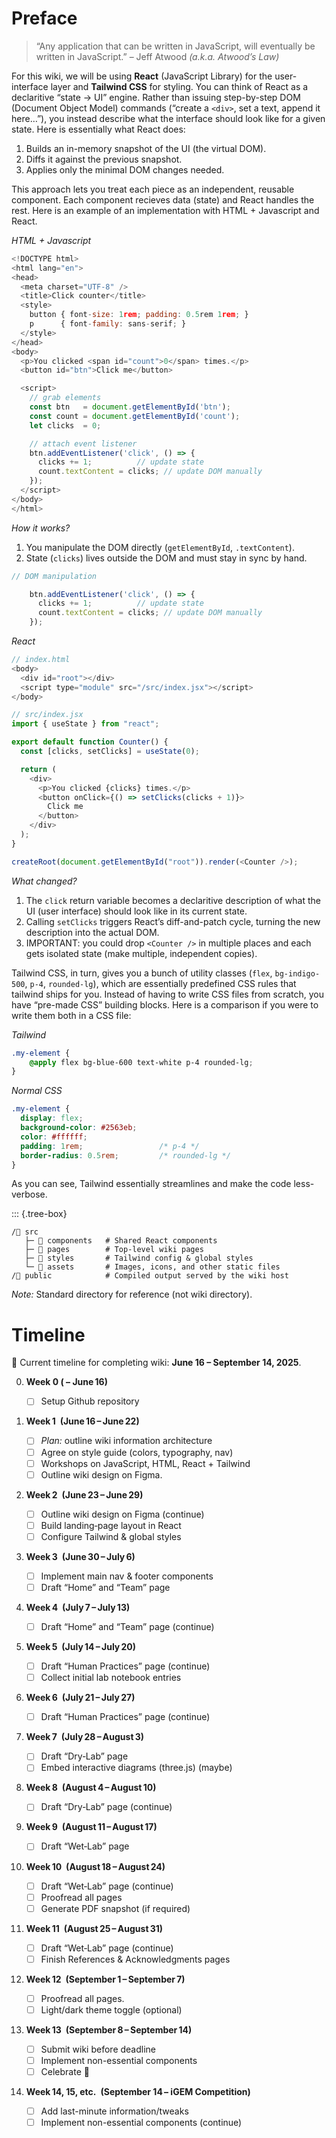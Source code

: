 # Preface {.unnumbered}

> "Any application that can be written in JavaScript, will eventually be written in JavaScript."
> -- Jeff Atwood *(a.k.a. Atwood’s Law)*

For this wiki, we will be using **React** (JavaScript Library) for the user-interface layer and **Tailwind CSS** for styling. You can think of React as a declaritive "state -> UI" engine. Rather than issuing step-by-step DOM (Document Object Model) commands ("create a `<div>`, set a text, append it here..."), you instead describe what the interface should look like for a given state. Here is essentially what React does:

1. Builds an in-memory snapshot of the UI (the virtual DOM).
2. Diffs it against the previous snapshot.
3. Applies only the minimal DOM changes needed.

This approach lets you treat each piece as an independent, reusable component. Each component recieves data (state) and React handles the rest. Here is an example of an implementation with HTML + Javascript and React.

*HTML + Javascript*
```Javascript
<!DOCTYPE html>
<html lang="en">
<head>
  <meta charset="UTF-8" />
  <title>Click counter</title>
  <style>
    button { font-size: 1rem; padding: 0.5rem 1rem; }
    p      { font-family: sans-serif; }
  </style>
</head>
<body>
  <p>You clicked <span id="count">0</span> times.</p>
  <button id="btn">Click me</button>

  <script>
    // grab elements
    const btn   = document.getElementById('btn');
    const count = document.getElementById('count');
    let clicks  = 0;

    // attach event listener
    btn.addEventListener('click', () => {
      clicks += 1;          // update state
      count.textContent = clicks; // update DOM manually
    });
  </script>
</body>
</html>
```
*How it works?*

1. You manipulate the DOM directly (`getElementById`, `.textContent`). 
2. State (`clicks`) lives outside the DOM and must stay in sync by hand.

```javascript
// DOM manipulation

    btn.addEventListener('click', () => {
      clicks += 1;          // update state
      count.textContent = clicks; // update DOM manually
    });
```

*React*
```Javascript
// index.html
<body>
  <div id="root"></div>
  <script type="module" src="/src/index.jsx"></script>
</body>

// src/index.jsx
import { useState } from "react";

export default function Counter() {
  const [clicks, setClicks] = useState(0);

  return (
    <div>
      <p>You clicked {clicks} times.</p>
      <button onClick={() => setClicks(clicks + 1)}>
        Click me
      </button>
    </div>
  );
}

createRoot(document.getElementById("root")).render(<Counter />);
```
*What changed?*

1. The `click` return variable becomes a declaritive description of what the UI (user interface) should look like in its current state. 
2. Calling `setClicks` triggers React’s diff-and-patch cycle, turning the new description into the actual DOM.
3. IMPORTANT: you could drop `<Counter />` in multiple places and each gets isolated state (make multiple, independent copies).

Tailwind CSS, in turn, gives you a bunch of utility classes (`flex`, `bg-indigo-500`, `p-4`, `rounded-lg`), which are essentially predefined CSS rules that tailwind ships for you. Instead of having to write CSS files from scratch, you have "pre-made CSS" building blocks. Here is a comparison if you were to write them both in a CSS file:

*Tailwind*
```css
.my-element {
    @apply flex bg-blue-600 text-white p-4 rounded-lg;
}
```

*Normal CSS*
```css
.my-element {
  display: flex;
  background-color: #2563eb;
  color: #ffffff;
  padding: 1rem;                 /* p-4 */
  border-radius: 0.5rem;         /* rounded-lg */
}
```

As you can see, Tailwind essentially streamlines and make the code less-verbose.

::: {.tree-box}
```text
/📂 src
   ├─ 📂 components   # Shared React components
   ├─ 📂 pages        # Top-level wiki pages
   ├─ 📂 styles       # Tailwind config & global styles
   └─ 📂 assets       # Images, icons, and other static files
/📂 public            # Compiled output served by the wiki host
```
*Note:* Standard directory for reference (not wiki directory).

# Timeline

🚀 Current timeline for completing wiki: **June 16 -- September 14, 2025**.

0. **Week 0 ( -- June 16)**
   - [ ] Setup Github repository

1. **Week 1 (June 16 -- June 22)**  
   
   - [ ] *Plan:* outline wiki information architecture
   - [ ] Agree on style guide (colors, typography, nav)
   - [ ] Workshops on JavaScript, HTML, React + Tailwind
   - [ ] Outline wiki design on Figma.

2. **Week 2 (June 23 -- June 29)**  

   - [ ] Outline wiki design on Figma (continue)
   - [ ] Build landing‐page layout in React  
   - [ ] Configure Tailwind & global styles  

3. **Week 3 (June 30 -- July 6)**  

   - [ ] Implement main nav & footer components
   - [ ] Draft "Home" and "Team" page

4. **Week 4 (July 7 -- July 13)**  

   - [ ] Draft "Home" and "Team" page (continue)

5. **Week 5 (July 14 -- July 20)**  

   - [ ] Draft "Human Practices" page (continue)
   - [ ] Collect initial lab notebook entries

6. **Week 6 (July 21 -- July 27)**  

   - [ ] Draft "Human Practices" page (continue)

7. **Week 7 (July 28 -- August 3)**  

   - [ ] Draft "Dry‑Lab" page  
   - [ ] Embed interactive diagrams (three.js) (maybe)

8. **Week 8 (August 4 -- August 10)**  

   - [ ] Draft "Dry‑Lab" page (continue)

9. **Week 9 (August 11 -- August 17)**  

   - [ ] Draft "Wet‑Lab" page

10. **Week 10 (August 18 -- August 24)**  

    - [ ] Draft "Wet‑Lab" page (continue)
    - [ ] Proofread all pages  
    - [ ] Generate PDF snapshot (if required)

11. **Week 11 (August 25 -- August 31)**  

    - [ ] Draft "Wet‑Lab" page (continue)
    - [ ] Finish References & Acknowledgments pages  

12. **Week 12 (September 1 -- September 7)**  

    - [ ] Proofread all pages.
    - [ ] Light/dark theme toggle (optional)

13. **Week 13 (September 8 -- September 14)**  

    - [ ] Submit wiki before deadline
    - [ ] Implement non-essential components
    - [ ] Celebrate 🎉

14. **Week 14, 15, etc. (September 14 -- iGEM Competition)**  
    - [ ] Add last-minute information/tweaks
    - [ ] Implement non-essential components (continue)
